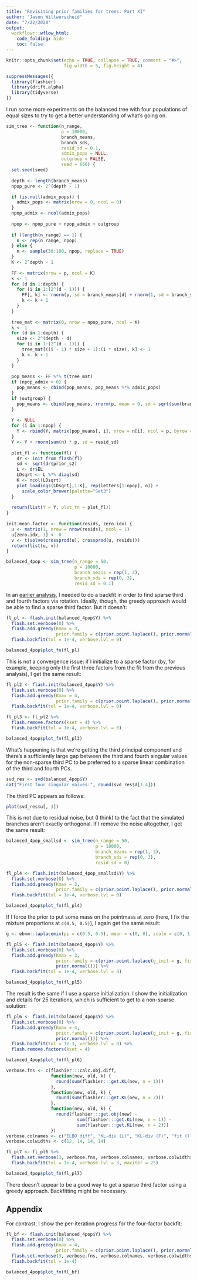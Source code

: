 ```yaml
---
title: "Revisiting prior families for trees: Part XI"
author: "Jason Willwerscheid"
date: "7/22/2020"
output:
  workflowr::wflow_html:
    code_folding: hide
    toc: false
---
```


```r
knitr::opts_chunk$set(echo = TRUE, collapse = TRUE, comment = "#>",
                      fig.width = 5, fig.height = 4)
```

```r
suppressMessages({
  library(flashier)
  library(drift.alpha)
  library(tidyverse)
})
```

I run some more experiments on the balanced tree with four populations of equal sizes to try to get a better understanding of what's going on.

```r
sim_tree <- function(n_range, 
                     p = 10000, 
                     branch_means, 
                     branch_sds, 
                     resid_sd = 0.1,
                     admix_pops = NULL, 
                     outgroup = FALSE, 
                     seed = 666) {
  set.seed(seed)
  
  depth <- length(branch_means)
  npop_pure <- 2^(depth - 1)

  if (is.null(admix_pops)) {
    admix_pops <- matrix(nrow = 0, ncol = 0)
  }
  npop_admix <- ncol(admix_pops)
  
  npop <- npop_pure + npop_admix + outgroup
  
  if (length(n_range) == 1) {
    n <- rep(n_range, npop)
  } else {
    n <- sample(30:100, npop, replace = TRUE)
  }
  K <- 2^depth - 1
  
  FF <- matrix(nrow = p, ncol = K)
  k <- 1
  for (d in 1:depth) {
    for (i in 1:(2^(d - 1))) {
      FF[, k] <- rnorm(p, sd = branch_means[d] + rnorm(1, sd = branch_sds[d]))
      k <- k + 1
    }
  }
  
  tree_mat <- matrix(0, nrow = npop_pure, ncol = K)
  k <- 1
  for (d in 1:depth) {
    size <- 2^(depth - d)
    for (i in 1:(2^(d - 1))) {
      tree_mat[((i - 1) * size + 1):(i * size), k] <- 1
      k <- k + 1
    }
  }
  
  pop_means <- FF %*% t(tree_mat)
  if (npop_admix > 0) {
    pop_means <- cbind(pop_means, pop_means %*% admix_pops)
  }
  if (outgroup) {
    pop_means <- cbind(pop_means, rnorm(p, mean = 0, sd = sqrt(sum(branch_sds^2))))
  }
  
  Y <- NULL
  for (i in 1:npop) {
    Y <- rbind(Y, matrix(pop_means[, i], nrow = n[i], ncol = p, byrow = TRUE))
  }
  Y <- Y + rnorm(sum(n) * p, sd = resid_sd)
  
  plot_fl <- function(fl) {
    dr <- init_from_flash(fl)
    sd <- sqrt(dr$prior_s2)
    L <- dr$EL
    LDsqrt <- L %*% diag(sd)
    K <- ncol(LDsqrt)
    plot_loadings(LDsqrt[,1:K], rep(letters[1:npop], n)) +
      scale_color_brewer(palette="Set3")
  }
  
  return(list(Y = Y, plot_fn = plot_fl))
}
  
init.mean.factor <- function(resids, zero.idx) {
  u <- matrix(1, nrow = nrow(resids), ncol = 1)
  u[zero.idx, 1] <- 0
  v <- t(solve(crossprod(u), crossprod(u, resids)))
  return(list(u, v))
}

balanced_4pop <- sim_tree(n_range = 50,
                          p = 10000,
                          branch_means = rep(1, 3),
                          branch_sds = rep(0, 3),
                          resid_sd = 0.1)
```

In an [earlier analysis](pm1_priors9.html), I needed to do a backfit in order to find sparse third and fourth factors via rotation. Ideally, though, the greedy approach would be able to find a sparse third factor. But it doesn't:

```r
fl_pl <- flash.init(balanced_4pop$Y) %>%
  flash.set.verbose(0) %>%
  flash.add.greedy(Kmax = 3, 
                   prior.family = c(prior.point.laplace(), prior.normal())) %>%
  flash.backfit(tol = 1e-4, verbose.lvl = 0)

balanced_4pop$plot_fn(fl_pl)
```

This is not a convergence issue: if I initialize to a sparse factor (by, for example, keeping only the first three factors from the fit from the previous analysis), I get the same result:

```r
fl_pl2 <- flash.init(balanced_4pop$Y) %>%
  flash.set.verbose(0) %>%
  flash.add.greedy(Kmax = 4, 
                   prior.family = c(prior.point.laplace(), prior.normal())) %>%
  flash.backfit(tol = 1e-4, verbose.lvl = 0)

fl_pl3 <- fl_pl2 %>% 
  flash.remove.factors(kset = 4) %>%
  flash.backfit(tol = 1e-4, verbose.lvl = 0)

balanced_4pop$plot_fn(fl_pl3)
```

What's happening is that we're getting the third principal component and there's a sufficiently large gap between the third and fourth singular values for the non-sparse third PC to be preferred to a sparse linear combination of the third and fourth PCs.

```r
svd_res <- svd(balanced_4pop$Y)
cat("First four singular values:", round(svd_res$d[1:4]))
```

The third PC appears as follows:

```r
plot(svd_res$u[, 3])
```

This is not due to residual noise, but (I think) to the fact that the simulated branches aren't exactly orthogonal. If I remove the noise altogether, I get the same result:

```r
balanced_4pop_smallsd <- sim_tree(n_range = 50,
                                  p = 10000,
                                  branch_means = rep(1, 3),
                                  branch_sds = rep(0, 3),
                                  resid_sd = 0)

fl_pl4 <- flash.init(balanced_4pop_smallsd$Y) %>%
  flash.set.verbose(0) %>%
  flash.add.greedy(Kmax = 3, 
                   prior.family = c(prior.point.laplace(), prior.normal())) %>%
  flash.backfit(tol = 1e-4, verbose.lvl = 0)

balanced_4pop$plot_fn(fl_pl4)
```

If I force the prior to put some mass on the pointmass at zero (here, I fix the mixture proportions at `c(0.5, 0.5)`), I again get the same result:

```r
g <- ebnm::laplacemix(pi = c(0.5, 0.5), mean = c(0, 0), scale = c(0, 1))

fl_pl5 <- flash.init(balanced_4pop$Y) %>%
  flash.set.verbose(0) %>%
  flash.add.greedy(Kmax = 3, 
                   prior.family = c(prior.point.laplace(g_init = g, fix_g = TRUE),
                   prior.normal())) %>%
  flash.backfit(tol = 1e-4, verbose.lvl = 0)

balanced_4pop$plot_fn(fl_pl5)
```

The result is the same if I use a sparse initialization. I show the initialization and details for 25 iterations, which is sufficient to get to a non-sparse solution:

```r
fl_pl6 <- flash.init(balanced_4pop$Y) %>%
  flash.set.verbose(0) %>%
  flash.add.greedy(Kmax = 4, 
                   prior.family = c(prior.point.laplace(g_init = g, fix_g = TRUE),
                   prior.normal())) %>%
  flash.backfit(tol = 1e-3, verbose.lvl = 0) %>%
  flash.remove.factors(kset = 4)

balanced_4pop$plot_fn(fl_pl6)

verbose.fns <- c(flashier:::calc.obj.diff,
                 function(new, old, k) {
                   round(sum(flashier:::get.KL(new, n = 1)))
                 },
                 function(new, old, k) {
                   round(sum(flashier:::get.KL(new, n = 2)))
                 },
                 function(new, old, k) {
                   round(flashier:::get.obj(new) - 
                           sum(flashier:::get.KL(new, n = 1)) -
                           sum(flashier:::get.KL(new, n = 2)))
                 })
verbose.colnames <- c("ELBO diff", "KL-div (L)", "KL-div (F)", "fit (llik)")
verbose.colwidths <- c(12, 14, 14, 14)

fl_pl7 <- fl_pl6 %>% 
  flash.set.verbose(3, verbose.fns, verbose.colnames, verbose.colwidths) %>%
  flash.backfit(tol = 1e-4, verbose.lvl = 3, maxiter = 25)

balanced_4pop$plot_fn(fl_pl7)
```

There doesn't appear to be a good way to get a sparse third factor using a greedy approach. Backfitting might be necessary.


## Appendix

For contrast, I show the per-iteration progress for the four-factor backfit:

```r
fl_bf <- flash.init(balanced_4pop$Y) %>%
  flash.set.verbose(0) %>%
  flash.add.greedy(Kmax = 4, 
                   prior.family = c(prior.point.laplace(), prior.normal())) %>%
  flash.set.verbose(3, verbose.fns, verbose.colnames, verbose.colwidths) %>%
  flash.backfit(tol = 1e-4)

balanced_4pop$plot_fn(fl_bf)
```
